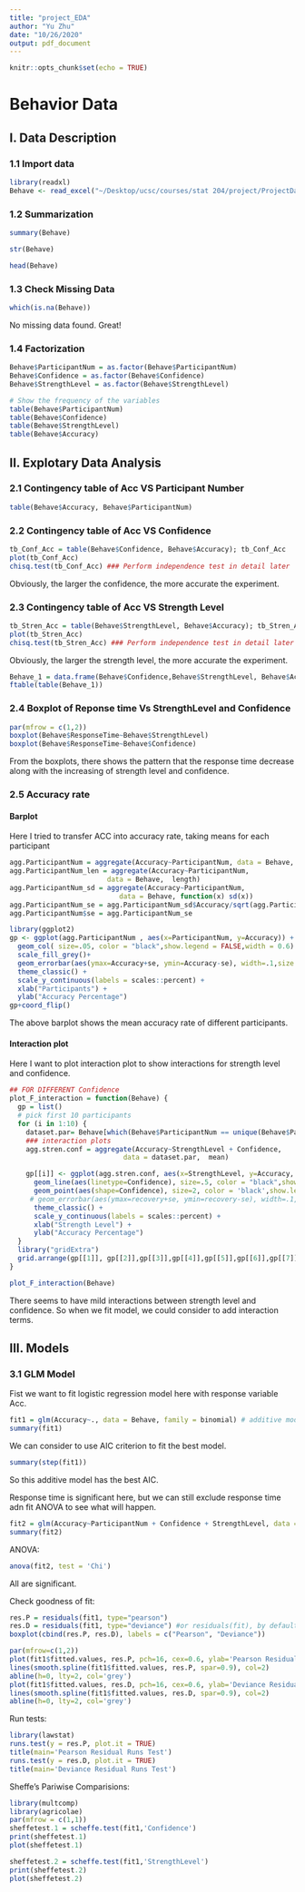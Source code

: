 ```yaml
---
title: "project_EDA"
author: "Yu Zhu"
date: "10/26/2020"
output: pdf_document
---
```


```r
knitr::opts_chunk$set(echo = TRUE)
```

# Behavior Data
## I. Data Description
### 1.1 Import data
```r
library(readxl)
Behave <- read_excel("~/Desktop/ucsc/courses/stat 204/project/ProjectDataset_behave.xlsx")
```

### 1.2 Summarization
```r
summary(Behave)
```
```r
str(Behave)
```
```r
head(Behave)
```

### 1.3 Check Missing Data

```r
which(is.na(Behave))
```
No missing data found. Great!

### 1.4 Factorization

```r
Behave$ParticipantNum = as.factor(Behave$ParticipantNum)
Behave$Confidence = as.factor(Behave$Confidence)
Behave$StrengthLevel = as.factor(Behave$StrengthLevel)
```

```r
# Show the frequency of the variables
table(Behave$ParticipantNum)
table(Behave$Confidence)
table(Behave$StrengthLevel)
table(Behave$Accuracy)
```

## II. Explotary Data Analysis
### 2.1 Contingency table of Acc VS Participant Number

```r
table(Behave$Accuracy, Behave$ParticipantNum)
```
### 2.2 Contingency table of Acc VS Confidence

```r
tb_Conf_Acc = table(Behave$Confidence, Behave$Accuracy); tb_Conf_Acc
plot(tb_Conf_Acc)
chisq.test(tb_Conf_Acc) ### Perform independence test in detail later
```
Obviously, the larger the confidence, the more accurate the experiment.

### 2.3 Contingency table of Acc VS Strength Level

```r
tb_Stren_Acc = table(Behave$StrengthLevel, Behave$Accuracy); tb_Stren_Acc
plot(tb_Stren_Acc)
chisq.test(tb_Stren_Acc) ### Perform independence test in detail later
```
Obviously, the larger the strength level, the more accurate the experiment.

```r
Behave_1 = data.frame(Behave$Confidence,Behave$StrengthLevel, Behave$Accuracy)
ftable(table(Behave_1))
```

### 2.4 Boxplot of Reponse time Vs StrengthLevel and Confidence

```r
par(mfrow = c(1,2))
boxplot(Behave$ResponseTime~Behave$StrengthLevel)
boxplot(Behave$ResponseTime~Behave$Confidence)
```

From the boxplots, there shows the pattern that the response time decrease along with the increasing of strength level and confidence.


### 2.5 Accuracy rate 
#### Barplot
Here I tried to transfer ACC into accuracy rate, taking means for each participant

```r
agg.ParticipantNum = aggregate(Accuracy~ParticipantNum, data = Behave,  mean)
agg.ParticipantNum_len = aggregate(Accuracy~ParticipantNum, 
                        data = Behave,  length)
agg.ParticipantNum_sd = aggregate(Accuracy~ParticipantNum, 
                           data = Behave, function(x) sd(x))
agg.ParticipantNum_se = agg.ParticipantNum_sd$Accuracy/sqrt(agg.ParticipantNum_len$Accuracy)
agg.ParticipantNum$se = agg.ParticipantNum_se
```

```r
library(ggplot2)
gp <- ggplot(agg.ParticipantNum , aes(x=ParticipantNum, y=Accuracy)) +
  geom_col( size=.05, color = "black",show.legend = FALSE,width = 0.6) + 
  scale_fill_grey()+
  geom_errorbar(aes(ymax=Accuracy+se, ymin=Accuracy-se), width=.1,size = 0.2, color = 'black')+
  theme_classic() + 
  scale_y_continuous(labels = scales::percent) +
  xlab("Participants") +
  ylab("Accuracy Percentage")
gp+coord_flip()
```
The above barplot shows the mean accuracy rate of different participants.

#### Interaction plot
Here I want to plot interaction plot to show interactions for strength level and confidence.

```r
## FOR DIFFERENT Confidence 
plot_F_interaction = function(Behave) {
  gp = list()
  # pick first 10 participants
  for (i in 1:10) {
    dataset.par= Behave[which(Behave$ParticipantNum == unique(Behave$ParticipantNum)[i]),]
    ### interaction plots
    agg.stren.conf = aggregate(Accuracy~StrengthLevel + Confidence, 
                            data = dataset.par,  mean)

    gp[[i]] <- ggplot(agg.stren.conf, aes(x=StrengthLevel, y=Accuracy, colour=Confidence, group=Confidence)) +
      geom_line(aes(linetype=Confidence), size=.5, color = "black",show.legend = FALSE) + 
      geom_point(aes(shape=Confidence), size=2, color = 'black',show.legend = FALSE) + 
     # geom_errorbar(aes(ymax=recovery+se, ymin=recovery-se), width=.1,size = 0.2, color = 'black')+
      theme_classic() + 
      scale_y_continuous(labels = scales::percent) +
      xlab("Strength Level") +
      ylab("Accuracy Percentage")
  }
  library("gridExtra")
  grid.arrange(gp[[1]], gp[[2]],gp[[3]],gp[[4]],gp[[5]],gp[[6]],gp[[7]],gp[[8]],gp[[9]], gp[[10]], nrow = 5, ncol = 2) 
}
```

```r
plot_F_interaction(Behave)
```

There seems to have mild interactions between strength level and confidence. So when we fit model, we could consider to add interaction terms.


## III. Models
### 3.1 GLM Model
Fist we want to fit logistic regression model here with response variable Acc.
```r
fit1 = glm(Accuracy~., data = Behave, family = binomial) # additive model
summary(fit1)
```

We can consider to use AIC criterion to fit the best model.
```r
summary(step(fit1))
```

So this additive model has the best AIC. 

Response time is significant here, but we can still exclude response time adn fit ANOVA to see what will happen.

```r
fit2 = glm(Accuracy~ParticipantNum + Confidence + StrengthLevel, data = Behave, family = binomial) # additive model
summary(fit2)
``` 

ANOVA:
```r
anova(fit2, test = 'Chi')
```

All are significant.

Check goodness of fit:
```r
res.P = residuals(fit1, type="pearson")
res.D = residuals(fit1, type="deviance") #or residuals(fit), by default
boxplot(cbind(res.P, res.D), labels = c("Pearson", "Deviance"))
```

```r
par(mfrow=c(1,2))
plot(fit1$fitted.values, res.P, pch=16, cex=0.6, ylab='Pearson Residuals', xlab='Fitted Values')
lines(smooth.spline(fit1$fitted.values, res.P, spar=0.9), col=2)
abline(h=0, lty=2, col='grey')
plot(fit1$fitted.values, res.D, pch=16, cex=0.6, ylab='Deviance Residuals', xlab='Fitted Values')
lines(smooth.spline(fit1$fitted.values, res.D, spar=0.9), col=2)
abline(h=0, lty=2, col='grey')
```

Run tests:
```r
library(lawstat)
runs.test(y = res.P, plot.it = TRUE)
title(main='Pearson Residual Runs Test')
runs.test(y = res.D, plot.it = TRUE)
title(main='Deviance Residual Runs Test')
```

Sheffe's Pariwise Comparisions:
```r

library(multcomp)
library(agricolae)
par(mfrow = c(1,1))
sheffetest.1 = scheffe.test(fit1,'Confidence')
print(sheffetest.1)
plot(sheffetest.1)

sheffetest.2 = scheffe.test(fit1,'StrengthLevel')
print(sheffetest.2)
plot(sheffetest.2)

```



